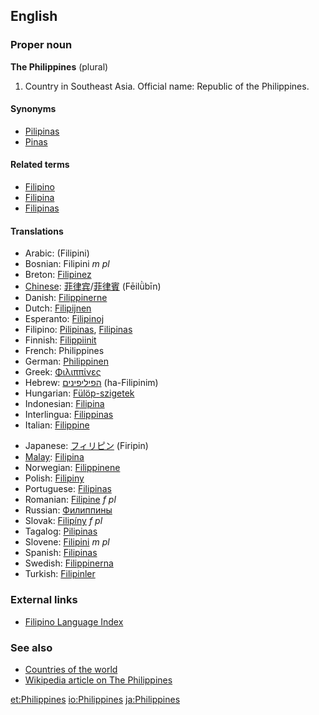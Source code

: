 ==English==

===Proper noun===
'''The Philippines''' (plural)
# Country in Southeast Asia.  Official name: Republic of the Philippines.

====Synonyms====
*[[Pilipinas]]
*[[Pinas]]

====Related terms====
*[[Filipino]]
*[[Filipina]]
*[[Filipinas]]

====Translations====
{{top}}
*Arabic: (Filipini)
*Bosnian: Filipini ''m pl''
*Breton: [[Filipinez]]
*[[w:Chinese language|Chinese]]: [[菲律宾]]/[[菲律賓]] (Fēilǜbīn)
*Danish: [[Filippinerne]]
*Dutch: [[Filipijnen]]
*Esperanto: [[Filipinoj]]
*Filipino: [[Pilipinas]], [[Filipinas]]
*Finnish: [[Filippiinit]]
*French: Philippines
*German: [[Philippinen]]
*Greek: [[Φιλιππίνες]]
*Hebrew: [[הפיליפינים]] (ha-Filipinim)
*Hungarian: [[Fülöp-szigetek]]
*Indonesian: [[Filipina]]
*Interlingua: [[Filippinas]]
*Italian: [[Filippine]]
{{mid}}
*Japanese: [[フィリピン]] (Firipin)
*[[w:Malay language|Malay]]: [[Filipina]]
*Norwegian: [[Filippinene]]
*Polish: [[Filipiny]]
*Portuguese: [[Filipinas]]
*Romanian: [[Filipine]] ''f pl''
*Russian: [[Филиппины]]
*Slovak: [[Filipíny]] ''f pl''
*Tagalog: [[Pilipinas]]
*Slovene: [[Filipini]] ''m pl''
*Spanish: [[Filipinas]]
*Swedish: [[Filippinerna]]
*Turkish: [[Filipinler]]
{{bottom}}

===External links===
*[[Wiktionary:Filipino_index|Filipino Language Index]]

===See also===
*[[Countries of the world]]
*[[w:en:Philippines|Wikipedia article on The Philippines]]

[[et:Philippines]]
[[io:Philippines]]
[[ja:Philippines]]